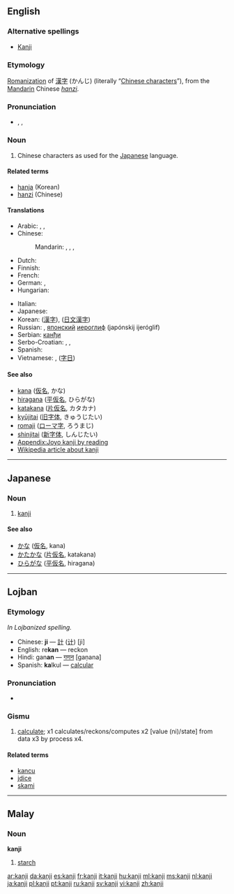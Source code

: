 {{wikipedia|Kanji}}
==English==

===Alternative spellings===
* [[Kanji]]

===Etymology===
[[romanization|Romanization]] of {{etyl|ja}} [[漢字]] (かんじ) (literally “[[Chinese character]]s”), from the [[Mandarin]] Chinese ''[[hanzi]]''.

===Pronunciation===
* {{enPR|kănji}}, {{IPA|/ˈkændʒi/}}, {{SAMPA|/"k{ndZi/}}
*: {{rhymes|ændʒi}}

===Noun===
{{en-noun|kanji}}

# Chinese characters as used for the [[Japanese]] language.

====Related terms====
* [[hanja]] (Korean)
* [[hanzi]] (Chinese)

====Translations====
{{trans-top|Chinese characters in Japanese context}}
* Arabic: {{t|ar|كانجي|m|tr=kaanjiy}},  {{t|ar|طابع يابانية|m|tr=Taabi` yabaaniy}},  {{t|ar|حرف ياباني|m|tr=Harf yabaaniy}}
* Chinese:
*: Mandarin: {{i|when used in Japanese}} {{t|cmn|日本漢字|sc=Hani}}, {{t|cmn|日本汉字|tr=Rìběn hànzì|sc=Hani}},  {{qualifier|any Chinese character}} {{t-|cmn|漢字|sc=Hani}}, {{t-|cmn|汉字|tr=hànzì|sc=Hani}}
* Dutch: {{t+|nl|kanji|n}}
* Finnish: {{t|fi|kanji}}
* French: {{t|fr|caractère japonais|m}}
* German: {{t|de|Kanji|n}},  {{t|de|japanisches Zeichen|n}}
* Hungarian: {{t+|hu|kandzsi}}
{{trans-mid}}
* Italian: {{t+|it|kanji|m}}
* Japanese: {{t+|ja|漢字|tr=かんじ, kanji}}
* Korean: {{qualifier|any Chinese character}} {{t+|ko|한자|tr=hanja|sc=Hang}} ([[漢字]]),  {{t|ko|일문 한자|tr=ilmun hanja|sc=Hang}} ([[日文漢字]])
* Russian: {{t-|ru|кандзи|m|tr=kandzí}}, [[японский]] [[иероглиф]] (japónskij ijeróglif) {{m}}
* Serbian: [[канђи]]
* Serbo-Croatian: {{t|sh|канђи|m}}, {{t|sh|kanđi|m}}, {{t|sh|kanji|m}}
* Spanish: {{t|es|carácter japonés|m}}
* Vietnamese: {{t|vi|Chữ Kanji|xs=Vietnamese}},  {{t|vi|chữ Nhật|xs=Vietnamese}} ([[字日]])
{{trans-bottom}}

====See also====
* [[kana]] ([[仮名]], かな)
* [[hiragana]] ([[平]][[仮名]], ひらがな)
* [[katakana]] ([[片仮名]], カタカナ)
* [[kyūjitai]] ([[旧字体]], きゅうじたい)
* [[romaji]] ([[ローマ字]], ろうまじ)
* [[shinjitai]] ([[新字体]], しんじたい)
* [[Appendix:Joyo kanji by reading]]
* [[w:Kanji|Wikipedia article about kanji]]

----

==Japanese==

===Noun===
{{ja-noun|r|hira=かんじ}}

# {{ja-def|漢字}} [[kanji#English|kanji]]

====See also====
* [[かな]] ([[仮名]], kana)
* [[かたかな]] ([[片仮名]], katakana)
* [[ひらがな]] ([[平仮名]], hiragana)

----

==Lojban==

===Etymology===
''In Lojbanized spelling.''
* Chinese: '''ji''' — [[計]] ([[计]]) [jì]
* English: re'''kan''' — reckon
* Hindi: gan'''an''' — [[गणन]] [gaṇana]
* Spanish: '''ka'''lkul — [[calcular]]

===Pronunciation===
* {{IPA|/'kanʒji/|lang=jbo}}

===Gismu===
{{jbo-gismu|kaj|}}

# [[calculate]]; x1 calculates/reckons/computes x2 [value (ni)/state] from data x3 by process x4.

====Related terms====
* [[kancu]]
* [[jdice]]
* [[skami]]

----

==Malay==

===Noun===
'''kanji'''

# [[starch]]

[[ar:kanji]]
[[da:kanji]]
[[es:kanji]]
[[fr:kanji]]
[[it:kanji]]
[[hu:kanji]]
[[ml:kanji]]
[[ms:kanji]]
[[nl:kanji]]
[[ja:kanji]]
[[pl:kanji]]
[[pt:kanji]]
[[ru:kanji]]
[[sv:kanji]]
[[vi:kanji]]
[[zh:kanji]]